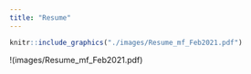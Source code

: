 ```yaml
---
title: "Resume"
---
```


```r
knitr::include_graphics("./images/Resume_mf_Feb2021.pdf")
```
!(images/Resume_mf_Feb2021.pdf)
